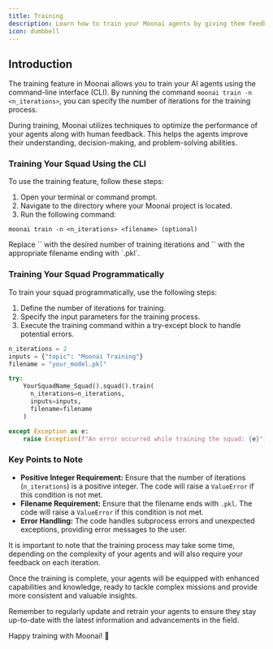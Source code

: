 ```yaml
---
title: Training
description: Learn how to train your Moonai agents by giving them feedback early on and get consistent results.
icon: dumbbell
---
```


## Introduction

The training feature in Moonai allows you to train your AI agents using the command-line interface (CLI). 
By running the command `moonai train -n <n_iterations>`, you can specify the number of iterations for the training process.

During training, Moonai utilizes techniques to optimize the performance of your agents along with human feedback. 
This helps the agents improve their understanding, decision-making, and problem-solving abilities.

### Training Your Squad Using the CLI

To use the training feature, follow these steps:

1. Open your terminal or command prompt.
2. Navigate to the directory where your Moonai project is located.
3. Run the following command:

```shell
moonai train -n <n_iterations> <filename> (optional)
```
<Tip>
  Replace `<n_iterations>` with the desired number of training iterations and `<filename>` with the appropriate filename ending with `.pkl`.
</Tip>

### Training Your Squad Programmatically

To train your squad programmatically, use the following steps:

1. Define the number of iterations for training.
2. Specify the input parameters for the training process.
3. Execute the training command within a try-except block to handle potential errors.

```python Code
n_iterations = 2
inputs = {"topic": "Moonai Training"}
filename = "your_model.pkl"

try:
    YourSquadName_Squad().squad().train(
      n_iterations=n_iterations, 
      inputs=inputs, 
      filename=filename
    )

except Exception as e:
    raise Exception(f"An error occurred while training the squad: {e}")
```

### Key Points to Note

- **Positive Integer Requirement:** Ensure that the number of iterations (`n_iterations`) is a positive integer. The code will raise a `ValueError` if this condition is not met.
- **Filename Requirement:** Ensure that the filename ends with `.pkl`. The code will raise a `ValueError` if this condition is not met.
- **Error Handling:** The code handles subprocess errors and unexpected exceptions, providing error messages to the user.

It is important to note that the training process may take some time, depending on the complexity of your agents and will also require your feedback on each iteration.

Once the training is complete, your agents will be equipped with enhanced capabilities and knowledge, ready to tackle complex missions and provide more consistent and valuable insights.

Remember to regularly update and retrain your agents to ensure they stay up-to-date with the latest information and advancements in the field.

Happy training with Moonai! 🚀
  